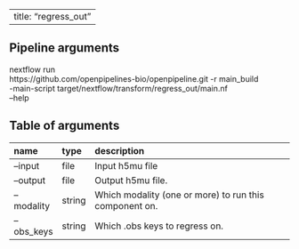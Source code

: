 
---
title: "regress_out"
---

## Pipeline arguments

nextflow run \
https://github.com/openpipelines-bio/openpipeline.git -r main_build \
-main-script target/nextflow/transform/regress_out/main.nf \
--help

## Table of arguments

| name       | type   | description                                            |
|:-----------|:-------|:-------------------------------------------------------|
| --input    | file   | Input h5mu file                                        |
| --output   | file   | Output h5mu file.                                      |
| --modality | string | Which modality (one or more) to run this component on. |
| --obs_keys | string | Which .obs keys to regress on.                         |
